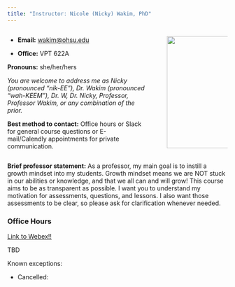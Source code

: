 ```yaml
---
title: "Instructor: Nicole (Nicky) Wakim, PhD"
---
```


::: columns
::: {.column width="68%"}
-   **Email:** [wakim\@ohsu.edu](mailto:wakim@ohsu.edu)

-   **Office:** VPT 622A

**Pronouns:** she/her/hers

*You are welcome to address me as Nicky (pronounced "nik-EE"), Dr. Wakim (pronounced "wah-KEEM"), Dr. W, Dr. Nicky, Professor, Professor Wakim, or any combination of the prior.*

**Best method to contact:** Office hours or Slack for general course questions or E-mail/Calendly appointments for private communication.
:::

::: {.column width="2%"}
:::

::: {.column width="30%"}
![](images/N_Wakim.jpg){fig-align="right" width="256"}
:::
:::

**Brief professor statement:** As a professor, my main goal is to instill a growth mindset into my students. Growth mindset means we are NOT stuck in our abilities or knowledge, and that we all can and will grow! This course aims to be as transparent as possible. I want you to understand my motivation for assessments, questions, and lessons. I also want those assessments to be clear, so please ask for clarification whenever needed.

### Office Hours

[Link to Webex!!](https://ohsu.webex.com/meet/wakim)

TBD

Known exceptions:

-   Cancelled:
